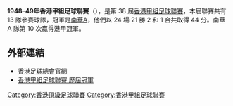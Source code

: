 '''1948–49年香港甲組足球聯賽'''（{{lang-en|Hong Kong First Division Football League}}），是第 38 屆[[香港甲組足球聯賽|香港甲組足球聯賽]]，本屆聯賽共有 13 隊參賽球隊，冠軍是[[南華足球隊|南華A]]，他們以 24 場 21 勝 2 和 1 合共取得 44 分。南華A 隊第 10 次贏得港甲冠軍。

== 外部連結 ==
*[https://www.hkfa.com/ 香港足球總會官網]{{Wayback|url=https://www.hkfa.com/ |date=20190103174738 }}
*[http://www.rsssf.com/tablesh/hkchamp.html 香港甲組足球聯賽 歷屆冠軍]{{Wayback|url=http://www.rsssf.com/tablesh/hkchamp.html |date=20120205190654 }}

{{港甲賽季}}

[[Category:香港頂級足球聯賽|Category:香港頂級足球聯賽]]
[[Category:香港甲組足球聯賽|Category:香港甲組足球聯賽]]


{{soccer-stub}}